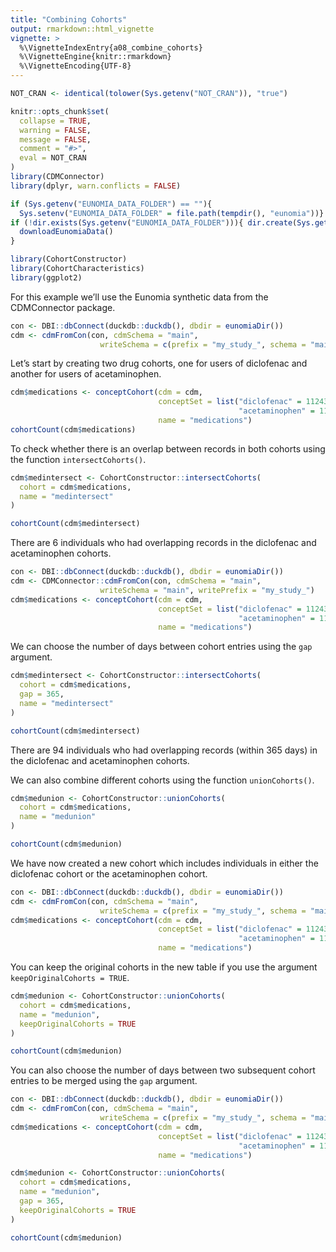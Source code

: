 ```yaml
---
title: "Combining Cohorts"
output: rmarkdown::html_vignette
vignette: >
  %\VignetteIndexEntry{a08_combine_cohorts}
  %\VignetteEngine{knitr::rmarkdown}
  %\VignetteEncoding{UTF-8}
---
```


```r
NOT_CRAN <- identical(tolower(Sys.getenv("NOT_CRAN")), "true")

knitr::opts_chunk$set(
  collapse = TRUE, 
  warning = FALSE, 
  message = FALSE,
  comment = "#>",
  eval = NOT_CRAN
)
library(CDMConnector)
library(dplyr, warn.conflicts = FALSE)

if (Sys.getenv("EUNOMIA_DATA_FOLDER") == ""){
  Sys.setenv("EUNOMIA_DATA_FOLDER" = file.path(tempdir(), "eunomia"))}
if (!dir.exists(Sys.getenv("EUNOMIA_DATA_FOLDER"))){ dir.create(Sys.getenv("EUNOMIA_DATA_FOLDER"))
  downloadEunomiaData()  
}
```

```r
library(CohortConstructor)
library(CohortCharacteristics)
library(ggplot2)
```

For this example we'll use the Eunomia synthetic data from the CDMConnector package.

```r
con <- DBI::dbConnect(duckdb::duckdb(), dbdir = eunomiaDir())
cdm <- cdmFromCon(con, cdmSchema = "main", 
                    writeSchema = c(prefix = "my_study_", schema = "main"))
```

Let's start by creating two drug cohorts, one for users of diclofenac and another for users of acetaminophen.

```r
cdm$medications <- conceptCohort(cdm = cdm, 
                                 conceptSet = list("diclofenac" = 1124300,
                                                   "acetaminophen" = 1127433), 
                                 name = "medications")
cohortCount(cdm$medications)
```

To check whether there is an overlap between records in both cohorts using the function `intersectCohorts()`.  

```r
cdm$medintersect <- CohortConstructor::intersectCohorts(
  cohort = cdm$medications,
  name = "medintersect"
)

cohortCount(cdm$medintersect)
```
There are 6 individuals who had overlapping records in the diclofenac and acetaminophen cohorts.

```r
con <- DBI::dbConnect(duckdb::duckdb(), dbdir = eunomiaDir())
cdm <- CDMConnector::cdmFromCon(con, cdmSchema = "main", 
                    writeSchema = "main", writePrefix = "my_study_")
cdm$medications <- conceptCohort(cdm = cdm, 
                                 conceptSet = list("diclofenac" = 1124300,
                                                   "acetaminophen" = 1127433), 
                                 name = "medications")
```

We can choose the number of days between cohort entries using the `gap` argument.

```r
cdm$medintersect <- CohortConstructor::intersectCohorts(
  cohort = cdm$medications,
  gap = 365,
  name = "medintersect"
)

cohortCount(cdm$medintersect)
```
There are 94 individuals who had overlapping records (within 365 days) in the diclofenac and acetaminophen cohorts.

We can also combine different cohorts using the function `unionCohorts()`.

```r
cdm$medunion <- CohortConstructor::unionCohorts(
  cohort = cdm$medications,
  name = "medunion"
)

cohortCount(cdm$medunion)
```
We have now created a new cohort which includes individuals in either the diclofenac cohort or the acetaminophen cohort. 

```r
con <- DBI::dbConnect(duckdb::duckdb(), dbdir = eunomiaDir())
cdm <- cdmFromCon(con, cdmSchema = "main", 
                    writeSchema = c(prefix = "my_study_", schema = "main"))
cdm$medications <- conceptCohort(cdm = cdm, 
                                 conceptSet = list("diclofenac" = 1124300,
                                                   "acetaminophen" = 1127433), 
                                 name = "medications")
```

You can keep the original cohorts in the new table if you use the argument `keepOriginalCohorts = TRUE`.
```r
cdm$medunion <- CohortConstructor::unionCohorts(
  cohort = cdm$medications,
  name = "medunion",
  keepOriginalCohorts = TRUE
)

cohortCount(cdm$medunion)
```

You can also choose the number of days between two subsequent cohort entries to be merged using the `gap` argument.

```r
con <- DBI::dbConnect(duckdb::duckdb(), dbdir = eunomiaDir())
cdm <- cdmFromCon(con, cdmSchema = "main", 
                    writeSchema = c(prefix = "my_study_", schema = "main"))
cdm$medications <- conceptCohort(cdm = cdm, 
                                 conceptSet = list("diclofenac" = 1124300,
                                                   "acetaminophen" = 1127433), 
                                 name = "medications")
```

```r
cdm$medunion <- CohortConstructor::unionCohorts(
  cohort = cdm$medications,
  name = "medunion",
  gap = 365,
  keepOriginalCohorts = TRUE
)

cohortCount(cdm$medunion)
```
